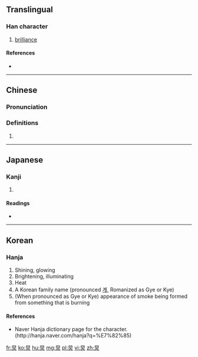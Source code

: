 {{also|耿}}
==Translingual==

===Han character===
{{Han char|rn=86|rad=火|as=04|sn=8|four=60809|canj=AF}}

# [[brilliance]]

====References====
* {{Han ref|kx=0666.320|dkj=18896|hdz=32191.170|uh=7085|ud=28805|bh=CD52|bd=52562}}

----

==Chinese==
{{zh-forms}}

===Pronunciation===
{{zh-pron
|m=guì,jiǒng
|c=gwing2,gwai3,gwai6
|h=pfs=
|md=
|mn=
|w=
|mc=y
|oc=y
|cat=
}}

===Definitions===
{{zh-hanzi}}

# {{rfdef|lang=zh}}

----

==Japanese==

===Kanji===
{{ja-kanji|grade=|rs=火04}}

# {{defn|lang=ja|sort=火04}}

====Readings====
* {{ja-readings|on=[[けい]] (kei), [[きょう]] (kyō), [[えい]] (ei), [[よう]] (yō)|kun=[[あらわれる]] (arawareru)}}

----

==Korean==

===Hanja===
{{ko-hanja|hangeul=경|eumhun=|rv=gyeong|mr=kyŏng|y=kyeng}}

# Shining, glowing
# Brightening, illuminating
# Heat
# A Korean family name (pronounced [[계]], Romanized as Gye or Kye)
# (When pronounced as Gye or Kye) appearance of smoke being formed from something that is burning

====References====
* Naver Hanja dictionary page for the character. (http://hanja.naver.com/hanja?q=%E7%82%85)

[[fr:炅]]
[[ko:炅]]
[[hu:炅]]
[[mg:炅]]
[[pl:炅]]
[[vi:炅]]
[[zh:炅]]
